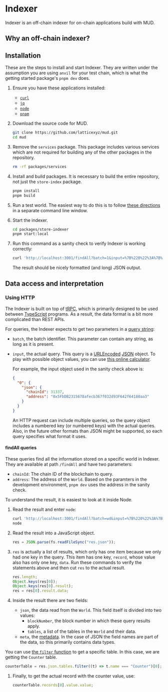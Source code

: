 # Indexer

Indexer is an off-chain indexer for on-chain applications build with MUD.

## Why an off-chain indexer?

## Installation

These are the steps to install and start Indexer.
They are written under the assumption you are using `anvil` for your test chain, which is what the getting started package's `pnpm dev` does.

1. Ensure you have these applications installed:

   - [`curl`](https://curl.se/)
   - [`jq`](https://jqlang.github.io/jq/)
   - [`node`](https://nodejs.org/en)
   - [`pnpm`](https://pnpm.io/)

1. Download the source code for MUD.

   ```sh
   git clone https://github.com/latticexyz/mud.git
   cd mud
   ```

1. Remove the `services` package.
   This package includes various services which are not required for building any of the other packages in the repository.

   ```sh
   rm -rf packages/services
   ```

1. Install and build packages.
   It is necessary to build the entire repository, not just the `store-index` package.

   ```sh
   pnpm install
   pnpm build
   ```

1. Run a test world.
   The easiest way to do this is to follow [these directions](tutorials/minimal#getting-the-initial-version) in a separate command line window.

1. Start the indexer.

   ```sh
   cd packages/store-indexer
   pnpm start:local
   ```

1. Run this command as a sanity check to verify Indexer is working correctly:

   ```sh
   curl 'http://localhost:3001/findAll?batch=1&input=%7B%220%22%3A%7B%22json%22%3A%7B%22chainId%22%3A31337%2C%22address%22%3A%220x5FbDB2315678afecb367f032d93F642f64180aa3%22%7D%7D%7D' | jq
   ```

   The result should be nicely formatted (and long) JSON output.

## Data access and interpretation

### Using HTTP

The Indexer is built on top of [tRPC](https://trpc.io/), which is primarily designed to be used between [TypeScript](https://www.typescriptlang.org/) programs.
As a result, the data format is a bit more complicated than REST APIs.

For queries, the Indexer expects to get two parameters in a [query string](https://en.wikipedia.org/wiki/Query_string):

- `batch`, the batch identifier.
  This parameter can contain any string, as long as it is present.

- `input`, the actual query.
  This query is a [URLEncoded](https://en.wikipedia.org/wiki/Query_string#URL_encoding) [JSON](https://en.wikipedia.org/wiki/JSON) object.
  To play with possible object values, you can use [this online calculator](https://www.urlencoder.org/).

  For example, the input object used in the sanity check above is:

  ```json
  {
    "0": {
      "json": {
        "chainId": 31337,
        "address": "0x5FbDB2315678afecb367f032d93F642f64180aa3"
      }
    }
  }
  ```

  An HTTP request can include multiple queries, so the query object includes a numbered key (or numbered keys) with the actual queries.
  Also, in the future other formats than JSON might be supported, so each query specifies what format it uses.

#### findAll queries

These queries find all the information stored on a specific world in Indexer.
They are available at path `/findAll` and have two parameters:

- `chainId`: The chain ID of the blockchain to query.
- `address`: The address of the `World`.
  Based on the paramters in the development environment, `pnpm dev` uses the address in the sanity check.

To understand the result, it is easiest to look at it inside Node.

1. Read the result and enter `node`:

   ```sh
   curl 'http://localhost:3001/findAll?batch=wd&input=%7B%220%22%3A%7B%22json%22%3A%7B%22chainId%22%3A31337%2C%22address%22%3A%220x5FbDB2315678afecb367f032d93F642f64180aa3%22%7D%7D%7D' > res.json
   node
   ```

1. Read the result into a JavaScript object.

   ```javascript
   res = JSON.parse(fs.readFileSync("res.json"));
   ```

1. `res` is actually a list of results, which only has one item because we only had one key in the query.
   This item has one key, `record`, whose value also has only one key, `data`.
   Run these commands to verify the statements above and then cut `res` to the actual result.

   ```javascript
   res.length;
   Object.keys(res[0]);
   Object.keys(res[0].result);
   res = res[0].result.data;
   ```

1. Inside the result there are two fields:

   - `json`, the data read from the `World`.
     This field itself is divided into two values:
     - `blockNumber`, the block number in which these query results apply.
     - `tables`, a list of the tables in the `World` and their data.
   - `meta`, the [metadata](https://en.wikipedia.org/wiki/Metadata).
     In the case of JSON the field names are part of the data, so this primarily contains data types.

You can use [the `filter` function](https://www.w3schools.com/jsref/jsref_filter.asp) to get a specific table.
In this case, we are getting the `Counter` table.

```javascript
counterTable = res.json.tables.filter((t) => t.name === "Counter")[0];
```

1. Finally, to get the actual record with the counter value, use:

   ```javascript
   counterTable.records[0].value.value;
   ```
